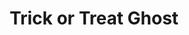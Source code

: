 ---
title: "Trick or Treat Ghost"
subtitle: ""
creator: ""
categories: ["art"]
featuredImage: "../src/assets/images/item/art/DSC02795.png"
views: ["../src/assets/images/item/art/DSC02795.png"]
nextItem: []
---